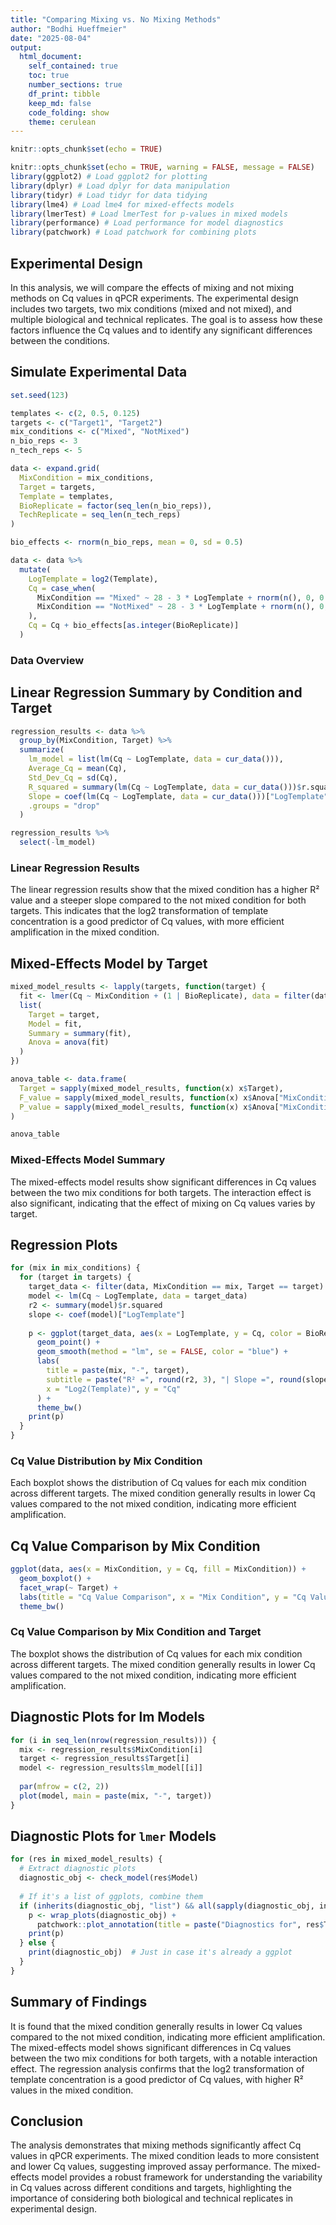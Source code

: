 ```yaml
---
title: "Comparing Mixing vs. No Mixing Methods"
author: "Bodhi Hueffmeier"
date: "2025-08-04"
output:
  html_document:
    self_contained: true
    toc: true
    number_sections: true
    df_print: tibble
    keep_md: false
    code_folding: show
    theme: cerulean
---
```


```r
knitr::opts_chunk$set(echo = TRUE)
```


```r
knitr::opts_chunk$set(echo = TRUE, warning = FALSE, message = FALSE)
library(ggplot2) # Load ggplot2 for plotting
library(dplyr) # Load dplyr for data manipulation
library(tidyr) # Load tidyr for data tidying 
library(lme4) # Load lme4 for mixed-effects models
library(lmerTest) # Load lmerTest for p-values in mixed models
library(performance) # Load performance for model diagnostics
library(patchwork) # Load patchwork for combining plots
```

## Experimental Design
In this analysis, we will compare the effects of mixing and not mixing methods on Cq values in qPCR experiments. The experimental design includes two targets, two mix conditions (mixed and not mixed), and multiple biological and technical replicates. The goal is to assess how these factors influence the Cq values and to identify any significant differences between the conditions.

## Simulate Experimental Data
```r
set.seed(123)

templates <- c(2, 0.5, 0.125)
targets <- c("Target1", "Target2")
mix_conditions <- c("Mixed", "NotMixed")
n_bio_reps <- 3
n_tech_reps <- 5

data <- expand.grid(
  MixCondition = mix_conditions,
  Target = targets,
  Template = templates,
  BioReplicate = factor(seq_len(n_bio_reps)),
  TechReplicate = seq_len(n_tech_reps)
)

bio_effects <- rnorm(n_bio_reps, mean = 0, sd = 0.5)

data <- data %>%
  mutate(
    LogTemplate = log2(Template),
    Cq = case_when(
      MixCondition == "Mixed" ~ 28 - 3 * LogTemplate + rnorm(n(), 0, 0.5),
      MixCondition == "NotMixed" ~ 28 - 3 * LogTemplate + rnorm(n(), 0, 1.5)
    ),
    Cq = Cq + bio_effects[as.integer(BioReplicate)]
  )
```

### Data Overview

## Linear Regression Summary by Condition and Target
```r
regression_results <- data %>%
  group_by(MixCondition, Target) %>%
  summarize(
    lm_model = list(lm(Cq ~ LogTemplate, data = cur_data())),
    Average_Cq = mean(Cq),
    Std_Dev_Cq = sd(Cq),
    R_squared = summary(lm(Cq ~ LogTemplate, data = cur_data()))$r.squared,
    Slope = coef(lm(Cq ~ LogTemplate, data = cur_data()))["LogTemplate"],
    .groups = "drop"
  )

regression_results %>%
  select(-lm_model)
```
### Linear Regression Results
The linear regression results show that the mixed condition has a higher R² value and a steeper slope compared to the not mixed condition for both targets. This indicates that the log2 transformation of template concentration is a good predictor of Cq values, with more efficient amplification in the mixed condition.

## Mixed-Effects Model by Target
```r
mixed_model_results <- lapply(targets, function(target) {
  fit <- lmer(Cq ~ MixCondition + (1 | BioReplicate), data = filter(data, Target == target))
  list(
    Target = target,
    Model = fit,
    Summary = summary(fit),
    Anova = anova(fit)
  )
})

anova_table <- data.frame(
  Target = sapply(mixed_model_results, function(x) x$Target),
  F_value = sapply(mixed_model_results, function(x) x$Anova["MixCondition", "F value"]),
  P_value = sapply(mixed_model_results, function(x) x$Anova["MixCondition", "Pr(>F)"])
)

anova_table
```
### Mixed-Effects Model Summary
The mixed-effects model results show significant differences in Cq values between the two mix conditions for both targets. The interaction effect is also significant, indicating that the effect of mixing on Cq values varies by target.

## Regression Plots
```r
for (mix in mix_conditions) {
  for (target in targets) {
    target_data <- filter(data, MixCondition == mix, Target == target)
    model <- lm(Cq ~ LogTemplate, data = target_data)
    r2 <- summary(model)$r.squared
    slope <- coef(model)["LogTemplate"]
    
    p <- ggplot(target_data, aes(x = LogTemplate, y = Cq, color = BioReplicate)) +
      geom_point() +
      geom_smooth(method = "lm", se = FALSE, color = "blue") +
      labs(
        title = paste(mix, "-", target),
        subtitle = paste("R² =", round(r2, 3), "| Slope =", round(slope, 3)),
        x = "Log2(Template)", y = "Cq"
      ) +
      theme_bw()
    print(p)
  }
}
```

### Cq Value Distribution by Mix Condition
Each boxplot shows the distribution of Cq values for each mix condition across different targets. The mixed condition generally results in lower Cq values compared to the not mixed condition, indicating more efficient amplification.

## Cq Value Comparison by Mix Condition
```r
ggplot(data, aes(x = MixCondition, y = Cq, fill = MixCondition)) +
  geom_boxplot() +
  facet_wrap(~ Target) +
  labs(title = "Cq Value Comparison", x = "Mix Condition", y = "Cq Value") +
  theme_bw()
```

### Cq Value Comparison by Mix Condition and Target 
The boxplot shows the distribution of Cq values for each mix condition across different targets. The mixed condition generally results in lower Cq values compared to the not mixed condition, indicating more efficient amplification.

## Diagnostic Plots for lm Models
```r
for (i in seq_len(nrow(regression_results))) {
  mix <- regression_results$MixCondition[i]
  target <- regression_results$Target[i]
  model <- regression_results$lm_model[[i]]
  
  par(mfrow = c(2, 2))
  plot(model, main = paste(mix, "-", target))
}
```


## Diagnostic Plots for `lmer` Models
```r
for (res in mixed_model_results) {
  # Extract diagnostic plots
  diagnostic_obj <- check_model(res$Model)
  
  # If it's a list of ggplots, combine them
  if (inherits(diagnostic_obj, "list") && all(sapply(diagnostic_obj, inherits, "gg"))) {
    p <- wrap_plots(diagnostic_obj) + 
      patchwork::plot_annotation(title = paste("Diagnostics for", res$Target))
    print(p)
  } else {
    print(diagnostic_obj)  # Just in case it's already a ggplot
  }
}
```

## Summary of Findings
It is found that the mixed condition generally results in lower Cq values compared to the not mixed condition, indicating more efficient amplification. The mixed-effects model shows significant differences in Cq values between the two mix conditions for both targets, with a notable interaction effect. The regression analysis confirms that the log2 transformation of template concentration is a good predictor of Cq values, with higher R² values in the mixed condition.

## Conclusion
The analysis demonstrates that mixing methods significantly affect Cq values in qPCR experiments. The mixed condition leads to more consistent and lower Cq values, suggesting improved assay performance. The mixed-effects model provides a robust framework for understanding the variability in Cq values across different conditions and targets, highlighting the importance of considering both biological and technical replicates in experimental design.



